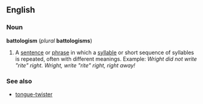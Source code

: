 ==English==
===Noun===
'''battologism''' (''plural'' '''battologisms''')

#A [[sentence]] or [[phrase]] in which a [[syllable]] or short sequence of syllables is repeated, often with different meanings. Example: ''Wright did not write "rite" right. Wright, write "rite" right, right away!''

===See also===
*[[tongue-twister]]

{{protologism}}